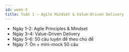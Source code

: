 ```yaml
---
id: week-5
title: Tuần 1 – Agile Mindset & Value-Driven Delivery
---
```

- Ngày 1–2: Agile Principles & Mindset
- Ngày 3–4: Value-Driven Delivery
- Ngày 5–6: 50 câu luyện đề theo chủ đề
- Ngày 7: Ôn + mini-mock 50 câu
